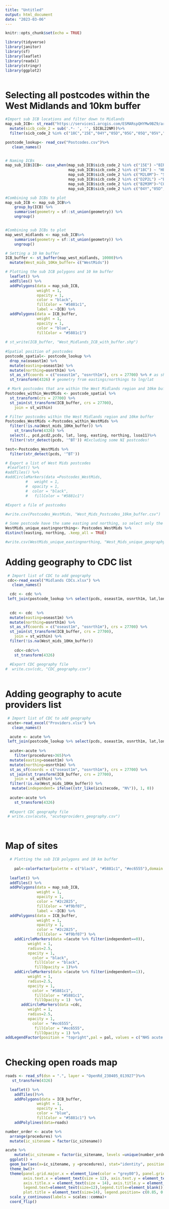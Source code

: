 ```yaml
---
title: "Untitled"
output: html_document
date: "2023-03-06"
---
```


```r
knitr::opts_chunk$set(echo = TRUE)

library(tidyverse)
library(janitor)
library(sf)
library(leaflet)
library(readxl)
library(stringr)
library(ggplot2)



```

# Selecting all postcodes within the West Midlands and 10km buffer
```r


#Import sub ICB locations and filter down to Midlands
map_sub_ICB<- st_read("https://services1.arcgis.com/ESMARspQHYMw9BZ9/arcgis/rest/services/SICBL_JUL_2022_EN_BFC/FeatureServer/0/query?outFields=*&where=1%3D1&f=geojson") %>% 
  mutate(sicb_code_2 = sub('.*- ', '', SICBL22NM))%>%
  filter(sicb_code_2 %in% c("18C","15E","04Y","05D","05G","05Q","05V","05W","M2L0M","D2P2L","B2M3M"))

postcode_lookup<- read_csv("Postcodes.csv")%>%
   clean_names()


# Naming ICBs
map_sub_ICB$ICB<- case_when(map_sub_ICB$sicb_code_2 %in% c("15E") ~"BIRMINGHAM AND SOLIHULL",
                            map_sub_ICB$sicb_code_2 %in% c("18C") ~ "HEREFORDSHIRE AND WORCESTERSHIRE",
                            map_sub_ICB$sicb_code_2 %in% c("M2L0M")~ "SHROPSHIRE, TELFORD AND WREKIN", 
                            map_sub_ICB$sicb_code_2 %in% c("D2P2L") ~"BLACK COUNTRY",
                            map_sub_ICB$sicb_code_2 %in% c("B2M3M")~"COVENTRY AND WARWICKSHIRE",
                            map_sub_ICB$sicb_code_2 %in% c("04Y","05D","05G","05Q","05V","05W") ~"STAFFORDSHIRE AND STOKE-ON-TRENT" ) 

#Combining sub ICBs to plot
map_sub_ICB <- map_sub_ICB%>%
    group_by(ICB) %>%
    summarise(geometry = sf::st_union(geometry)) %>%
    ungroup()


#Combining sub ICBs to plot
map_west_midlands <- map_sub_ICB%>%
    summarise(geometry = sf::st_union(geometry)) %>%
    ungroup()

# Setting a 10 km buffer
ICB_buffer <- st_buffer(map_west_midlands, 10000)%>%
  mutate(West_mids_10Km_buffer= c("WestMids"))

# Plotting the sub ICB polygons and 10 km buffer
  leaflet() %>% 
  addTiles() %>% 
  addPolygons(data = map_sub_ICB,
              weight = 1,  
              opacity = 1,  
              color = "black", 
              fillColor = "#5881c1",
              label = ~ICB) %>% 
  addPolygons(data = ICB_buffer,
              weight = 1,  
              opacity = 1,  
              color = "blue", 
              fillColor = "#5881c1") 
 
# st_write(ICB_buffer, "West_Midlands_ICB_with_buffer.shp")
 
#Spatial position of postcodes 
postcode_spatial<- postcode_lookup %>%
  drop_na(oseast1m) %>%
  mutate(easting=oseast1m) %>%
  mutate(northing=osnrth1m) %>%
  st_as_sf(coords = c("oseast1m", "osnrth1m"), crs = 27700) %>% # as shape file
  st_transform(4326) # geometry from eastings/northings to lng/lat

 # Mark postcodes that are within the West Midlands region and 10km buffer 
Postcodes_within_WestMids <- postcode_spatial %>%
  st_transform(crs = 27700) %>%
  st_join(st_transform(ICB_buffer, crs = 27700),
    join = st_within)

# Filter postcodes within the West Midlands region and 10km buffer 
Postcodes_WestMids <-Postcodes_within_WestMids %>%
  filter(!is.na(West_mids_10Km_buffer)) %>%
    st_transform(4326) %>%
  select(., pcd,pcd2,pcds, lat, long, easting, northing, lsoa11)%>%
  filter(!str_detect(pcds, '^BT')) #Excluding some NI postcodes!

test<-Postcodes_WestMids %>%
  filter(str_detect(pcds, '^BT'))

# Export a list of West Mids postcodes
 #leaflet() %>% 
#addTiles() %>% 
#addCircleMarkers(data =Postcodes_WestMids,
         #   weight = 1,  
         #  opacity = 1,  
         #  color = "black", 
         #   fillColor = "#5881c1")
         
#Export a file of postcodes

#write.csv(Postcodes_WestMids, "West_Mids_Postcodes_10km_buffer.csv")

# Some postcode have the same easting and northing, so select only the unique easting and northings
WestMids_unique_eastingnorthing<- Postcodes_WestMids %>%
distinct(easting, northing, .keep_all = TRUE)

#write.csv(WestMids_unique_eastingnorthing, "West_Mids_unique_geography.csv")


```
# Adding geography to CDC list
```r


 # Import list of CDC to add geography
 cdc<-read_excel("Midlands CDCs.xlsx") %>%
   clean_names()

  cdc <- cdc %>%
 left_join(postcode_lookup %>% select(pcds, oseast1m, osnrth1m, lat,long), by = c("postcode" = "pcds"))
  
  
  cdc <- cdc  %>%
  mutate(easting=oseast1m) %>%
  mutate(northing=osnrth1m) %>%
  st_as_sf(coords = c("oseast1m", "osnrth1m"), crs = 27700) %>%
  st_join(st_transform(ICB_buffer, crs = 27700),
    join = st_within) %>%
  filter(!is.na(West_mids_10Km_buffer))
  
    cdc<-cdc%>%
    st_transform(4326)
  
  #Export CDC geography file
#  write.csv(cdc, "CDC_geography.csv")
 

```

# Adding geography to acute providers list
```r


 # Import list of CDC to add geography
 acute<-read_excel("Providers.xlsx") %>%
   clean_names()

  acute <- acute %>%
 left_join(postcode_lookup %>% select(pcds, oseast1m, osnrth1m, lat,long), by = c("ods_provsite_postcode" = "pcds"))
  
  acute<-acute %>%
    filter(procedures>365)%>%
  mutate(easting=oseast1m) %>%
  mutate(northing=osnrth1m) %>%
  st_as_sf(coords = c("oseast1m", "osnrth1m"), crs = 27700) %>%
  st_join(st_transform(ICB_buffer, crs = 27700),
    join = st_within) %>%
  filter(!is.na(West_mids_10Km_buffer)) %>%
   mutate(independent= ifelse((str_like(icsitecode, "N%")), 1, 0))
  
  acute<-acute %>%
    st_transform(4326)
  
  #Export CDC geography file
 # write.csv(acute, "acuteproviders_geography.csv")

  

```

# Map of sites

```r


  # Plotting the sub ICB polygons and 10 km buffer
    
    pal<-colorFactor(palette = c("black", "#5881c1", "#ec6555"),domain = c("NHS acute providers", "Private providers", "Community Diagnostic Centres"),ordered = T)
    
  leaflet() %>% 
  addTiles() %>% 
  addPolygons(data = map_sub_ICB,
              weight = 1,  
              opacity = 1,  
              color = "#2c2825", 
              fillColor = "#f9bf07",
              label = ~ICB) %>% 
  addPolygons(data = ICB_buffer,
              weight = 1,  
              opacity = 1,  
              color = "#2c2825", 
              fillColor = "#f9bf07") %>%
    addCircleMarkers(data =(acute %>% filter(independent==0)),
          weight = 1,
          radius=2.5,
          opacity = 1,  
            color = "black", 
             fillColor = "black",
             fillOpacity = 1)%>%
    addCircleMarkers(data =(acute %>% filter(independent==1)),
          weight = 1,
          radius=2.5,
          opacity = 1,  
            color = "#5881c1", 
             fillColor = "#5881c1",
             fillOpacity = 1)  %>%
       addCircleMarkers(data =cdc,
          weight = 1,
          radius=2.5,
          opacity = 1,  
            color = "#ec6555", 
             fillColor = "#ec6555",
             fillOpacity = 1) %>%
addLegendFactor(position = "topright",pal = pal, values = c("NHS acute providers","Private providers","Community Diagnostic Centres"), opacity=1, title = "Diagnostic sites", shape='circle',width=7, height=7)
  

```

# Checking open roads map

```r
roads <- read_sf(dsn = ".", layer = "OpenRd_230405_013927")%>%
   st_transform(4326)

  leaflet() %>% 
    addTiles()%>%
    addPolygons(data = ICB_buffer,
              weight = 1,  
              opacity = 1,  
              color = "blue", 
              fillColor = "#5881c1") %>%
    addPolylines(data=roads)
```


```r


number_order <- acute %>% 
  arrange(procedures) %>% 
  mutate(ic_sitename = factor(ic_sitename))

acute %>%
    mutate(ic_sitename = factor(ic_sitename, levels =unique(number_order$ic_sitename), ordered = TRUE)) %>% 
  ggplot() +
  geom_bar(aes(x=ic_sitename, y =procedures), stat="identity", position="dodge", fill="#f9bf07")+
  theme_bw()+
  theme(panel.grid.major.x = element_line(color = "grey80"), panel.grid.major.y =  element_blank(), panel.grid.minor.x =  element_blank(), panel.border = element_blank(), axis.line = element_line(colour = "black", linewidth=1),
        axis.text.x = element_text(size = 12), axis.text.y = element_text(size = 8), 
        axis.title.x = element_text(size = 14), axis.title.y = element_text(size = 14,vjust=2), 
        legend.text=element_text(size=12),legend.title=element_blank(),
        plot.title = element_text(size=14), legend.position= c(0.85, 0.8))+ 
  scale_y_continuous(labels = scales::comma)+
  coord_flip()






```
